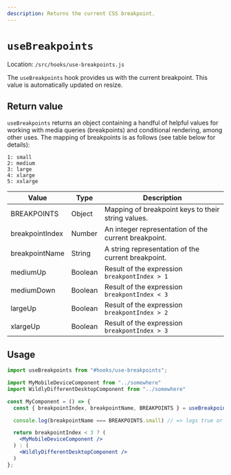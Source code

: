 ```yaml
---
description: Returns the current CSS breakpoint.
---
```


# `useBreakpoints`

Location: `/src/hooks/use-breakpoints.js`

The `useBreakpoints` hook provides us with the current breakpoint. This value is automatically updated on resize.

## Return value

`useBreakpoints` returns an object containing a handful of helpful values for working with media queries (breakpoints) and conditional rendering, among other uses. The mapping of breakpoints is as follows (see table below for details):

```
1: small
2: medium
3: large
4: xlarge
5: xxlarge
```

| Value           | Type     | Description                                          |
| --------------  | -------- | ---------------------------------------------------- |
| BREAKPOINTS     | Object   | Mapping of breakpoint keys to their string values.   |
| breakpointIndex | Number   | An integer representation of the current breakpoint. |
| breakpointName  | String   | A string representation of the current breakpoint.   |
| mediumUp        | Boolean  | Result of the expression `breakpontIndex > 1`        |
| mediumDown      | Boolean  | Result of the expression `breakpontIndex < 3`        |
| largeUp         | Boolean  | Result of the expression `breakpontIndex > 2`        |
| xlargeUp        | Boolean  | Result of the expression `breakpontIndex > 3`        |

## Usage

```jsx
import useBreakpoints from "#hooks/use-breakpoints";

import MyMobileDeviceComponent from "../somewhere"
import WildlyDifferentDesktopComponent from "../somewhere"

const MyComponent = () => {
  const { breakpointIndex, breakpointName, BREAKPOINTS } = useBreakpoints()

  console.log(breakpointName === BREAKPOINTS.small) // => logs true or false

  return breakpointIndex < 3 ? (
    <MyMobileDeviceComponent />
  ) : (
    <WildlyDifferentDesktopComponent />
  )
};
```
